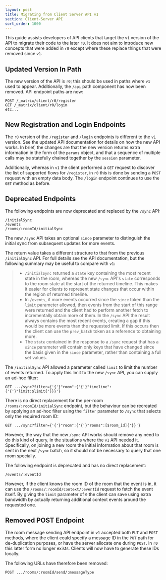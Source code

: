 ```yaml
---
layout: post
title: Migrating from Client Server API v1
section: Client-Server API
sort_order: 1000
---
```


This guide assists developers of API clients that target the `v1`
version of the API to migrate their code to the later `r0`. It does not
aim to introduce new concepts that were added in `r0` except where these
replace things that were removed since `v1`.

## Updated Version In Path

The new version of the API is `r0`; this should be used in paths where
`v1` used to appear. Additionally, the `/api` path component has now
been removed. API endpoint paths are now:

    POST /_matrix/client/r0/register
    GET /_matrix/client/r0/login
    etc...

## New Registration and Login Endpoints

The `r0` version of the `/register` and `/login` endpoints is different
to the `v1` version. See the updated API documentation for details on
how the new API works. In brief, the changes are that the new version
returns extra information in the form of the `params` object, and that a
sequence of multiple calls may be statefully chained together by the
`session` parameter.

Additionally, whereas in `v1` the client performed a `GET` request to
discover the list of supported flows for `/register`, in `r0` this is
done by sending a `POST` request with an empty data body. The `/login`
endpoint continues to use the `GET` method as before.

## Deprecated Endpoints

The following endpoints are now deprecated and replaced by the `/sync`
API:

    /initialSync
    /events
    /rooms/:roomId/initialSync

The new `/sync` API takes an optional `since` parameter to distinguish
the initial sync from subsequent updates for more events.

The return value takes a different structure to that from the previous
`/initialSync` API. For full details see the API documentation, but the
following summary may be useful to compare with `v1`:

> -   `/initialSync` returned a `state` key containing the most recent
>     state in the room, whereas the new `/sync` API\'s `state`
>     corresponds to the room state at the start of the returned
>     timeline. This makes it easier for clients to represent state
>     changes that occur within the region of returned timeline.
> -   In `/events`, if more events occurred since the `since` token than
>     the `limit` parameter allowed, then events from the start of this
>     range were returned and the client had to perform another fetch to
>     incrementally obtain more of them. In the `/sync` API the result
>     always contains the most recent events, creating a gap if this
>     would be more events than the requested limit. If this occurs then
>     the client can use the `prev_batch` token as a reference to
>     obtaining more.
> -   The `state` contained in the response to a `/sync` request that
>     has a `since` parameter will contain only keys that have changed
>     since the basis given in the `since` parameter, rather than
>     containing a full set values.

The `/initialSync` API allowed a parameter called `limit` to limit the
number of events returned. To apply this limit to the new `/sync` API,
you can supply an ad-hoc filter:

    GET .../sync?filter={'{'}"room":{'{'}"timeline":{'{'}"limit:$limit{'}}}'}

There is no direct replacement for the per-room
`/rooms/:roomId/initialSync` endpoint, but the behaviour can be
recreated by applying an ad-hoc filter using the `filter` parameter to
`/sync` that selects only the required room ID:

    GET .../sync?filter={'{'}"room":{'{'}"rooms":[$room_id]{'}}'}

However, the way that the new `/sync` API works should remove any need
to do this kind of query, in the situations where the `v1` API needed
it. Specifically, on joining a new room the initial information about
that room is sent in the next `/sync` batch, so it should not be
necessary to query that one room specially.

The following endpoint is deprecated and has no direct replacement:

    /events/:eventId

However, if the client knows the room ID of the room that the event is
in, it can use the `/rooms/:roomId/context/:eventId` request to fetch
the event itself. By giving the `limit` parameter of `0` the client can
save using extra bandwidth by actually returning additional context
events around the requested one.

## Removed POST Endpoint

The room message sending API endpoint in `v1` accepted both `PUT` and
`POST` methods, where the client could specify a message ID in the `PUT`
path for de-duplication purposes, or have the server allocate one during
`POST`. In `r0` this latter form no longer exists. Clients will now have
to generate these IDs locally.

The following URLs have therefore been removed:

    POST .../rooms/:roomId/send/:messageType
